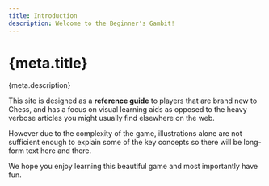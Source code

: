 ```yaml
---
title: Introduction
description: Welcome to the Beginner's Gambit!
---
```


<h1 id={meta.title.split(" ").join("-").toLowerCase()}>{meta.title}</h1>

<p className="lead">{meta.description}</p>

This site is designed as a **reference guide** to players that are brand new to Chess, and has a focus on visual learning aids as opposed to the heavy verbose articles you might usually find elsewhere on the web.

However due to the complexity of the game, illustrations alone are not sufficient enough to explain some of the key concepts so there will be long-form text here and there.

We hope you enjoy learning this beautiful game and most importantly have fun.
